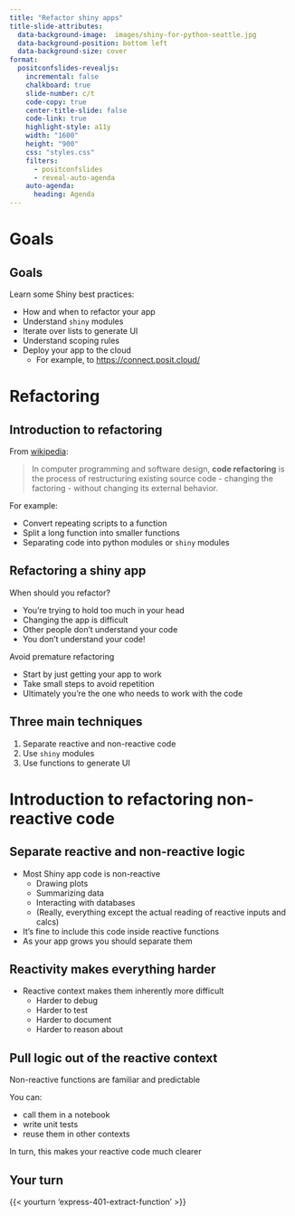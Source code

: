 ```yaml
---
title: "Refactor shiny apps"
title-slide-attributes: 
  data-background-image:  images/shiny-for-python-seattle.jpg
  data-background-position: bottom left
  data-background-size: cover
format:
  positconfslides-revealjs: 
    incremental: false
    chalkboard: true
    slide-number: c/t
    code-copy: true
    center-title-slide: false
    code-link: true
    highlight-style: a11y
    width: "1600"
    height: "900"
    css: "styles.css"
    filters:
      - positconfslides
      - reveal-auto-agenda
    auto-agenda:
      heading: Agenda
---
```


# Goals

## Goals

Learn some Shiny best practices:

- How and when to refactor your app
- Understand `shiny` modules
- Iterate over lists to generate UI
- Understand scoping rules
- Deploy your app to the cloud
    - For example, to <https://connect.posit.cloud/>

# Refactoring

## Introduction to refactoring

From [wikipedia](en.wikipedia.org/wiki/Code_refactoring):

> In computer programming and software design, **code refactoring** is the process of restructuring existing source code - changing the factoring  - without changing its external behavior.

For example:

- Convert repeating scripts to a function
- Split a long function into smaller functions
- Separating code into python modules or `shiny` modules

## Refactoring a shiny app

When should you refactor?

- You're trying to hold too much in your head
- Changing the app is difficult
- Other people don't understand your code
- You don't understand your code!

Avoid premature refactoring

- Start by just getting your app to work
- Take small steps to avoid repetition
- Ultimately you're the one who needs to work with the code



## Three main techniques

1. Separate reactive and non-reactive code
1. Use `shiny` modules
1. Use functions to generate UI


# Introduction to refactoring non-reactive code

## Separate reactive and non-reactive logic

- Most Shiny app code is non-reactive
    - Drawing plots
    - Summarizing data
    - Interacting with databases
    - (Really, everything except the actual reading of reactive inputs and calcs)
- It's fine to include this code inside reactive functions
- As your app grows you should separate them

## Reactivity makes everything harder

- Reactive context makes them inherently more difficult
    - Harder to debug
    - Harder to test
    - Harder to document
    - Harder to reason about

## Pull logic out of the reactive context

Non-reactive functions are familiar and predictable

You can:

- call them in a notebook
- write unit tests 
- reuse them in other contexts

In turn, this makes your reactive code much clearer


## Your turn

{{< yourturn 'express-401-extract-function' >}}

